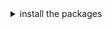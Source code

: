 
<details><summary>install the packages</summary>

Install from <a href={INSTALLATION_PAGE}>the React bundle</a> or as a standalone component:

```bash
    npm install @orbit-ui/css-normalize @orbit-ui/tachyons @orbit-ui/semantic-ui-theme semantic-ui-react
```
</details>

